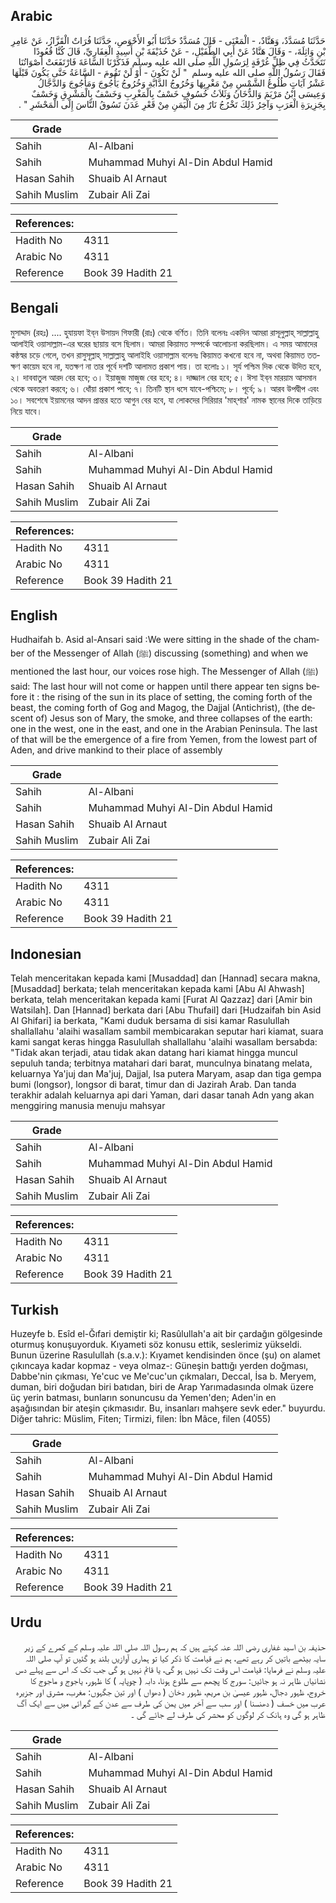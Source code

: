 ## Arabic


<div dir="rtl" lang="ar" style={{fontSize:'larger',backgroundColor:'#f8f9fa',padding:20}}>
حَدَّثَنَا مُسَدَّدٌ، وَهَنَّادٌ، - الْمَعْنَى - قَالَ مُسَدَّدٌ حَدَّثَنَا أَبُو الأَحْوَصِ، حَدَّثَنَا فُرَاتٌ الْقَزَّازُ، عَنْ عَامِرِ بْنِ وَاثِلَةَ، - وَقَالَ هَنَّادٌ عَنْ أَبِي الطُّفَيْلِ، - عَنْ حُذَيْفَةَ بْنِ أَسِيدٍ الْغِفَارِيِّ، قَالَ كُنَّا قُعُودًا نَتَحَدَّثُ فِي ظِلِّ غُرْفَةٍ لِرَسُولِ اللَّهِ صلى الله عليه وسلم فَذَكَرْنَا السَّاعَةَ فَارْتَفَعَتْ أَصْوَاتُنَا فَقَالَ رَسُولُ اللَّهِ صلى الله عليه وسلم ‏ "‏ لَنْ تَكُونَ - أَوْ لَنْ تَقُومَ - السَّاعَةُ حَتَّى يَكُونَ قَبْلَهَا عَشْرُ آيَاتٍ طُلُوعُ الشَّمْسِ مِنْ مَغْرِبِهَا وَخُرُوجُ الدَّابَّةِ وَخُرُوجُ يَأْجُوجَ وَمَأْجُوجَ وَالدَّجَّالُ وَعِيسَى ابْنُ مَرْيَمَ وَالدُّخَانُ وَثَلاَثُ خُسُوفٍ خَسْفٌ بِالْمَغْرِبِ وَخَسْفٌ بِالْمَشْرِقِ وَخَسْفٌ بِجَزِيرَةِ الْعَرَبِ وَآخِرُ ذَلِكَ تَخْرُجُ نَارٌ مِنَ الْيَمَنِ مِنْ قَعْرِ عَدَنَ تَسُوقُ النَّاسَ إِلَى الْمَحْشَرِ ‏"‏ ‏.‏
</div>
<div style={{backgroundColor:'#f8f9fa',padding:20, marginBottom: 10}}><table> <thead> <tr> <th>Grade</th> <th></th> </tr> </thead> <tbody> <tr><td>Sahih</td><td>Al-Albani</td></tr><tr><td>Sahih</td><td>Muhammad Muhyi Al-Din Abdul Hamid</td></tr><tr><td>Hasan Sahih</td><td>Shuaib Al Arnaut</td></tr><tr><td>Sahih Muslim</td><td>Zubair Ali Zai</td></tr></tbody></table><table> <thead> <tr> <th>References:</th> <th></th> </tr> </thead> <tbody><tr><td>Hadith No</td><td>4311</td></tr><tr><td>Arabic No</td><td>4311</td></tr><tr><td>Reference</td><td>Book 39 Hadith 21</td></tr></tbody></table></div>

## Bengali


<div dir="ltr" lang="bn" style={{fontSize:'larger',backgroundColor:'#f8f9fa',padding:20}}>
মুসাদ্দাদ (রহঃ) .... হুযায়ফা ইব্‌ন উসায়দ গিফারী (রাঃ) থেকে বর্ণিত। তিনি বলেনঃ একদিন আমরা রাসূলুল্লাহ্‌ সাল্লাল্লাহু আলাইহি ওয়াসাল্লাম-এর ঘরের ছায়ায় বসে ছিলাম। আমরা কিয়ামত সম্পর্কে আলোচনা করছিলাম। এ সময় আমাদের কন্ঠস্বর চড়ে গেলে, তখন রাসুসূল্লাহ্‌ সাল্লাল্লাহু আলাইহি ওয়াসাল্লাম বলেনঃ কিয়ামত কখনো হবে না, অথবা কিয়ামত ততক্ষণ কায়েম হবে না, যতক্ষণ না তার পূর্বে দশটি আলামত প্রকাশ পায়। তা হলোঃ ১। সূর্য পশ্চিম দিক থেকে উদিত হবে, ২। দাববাতুল আরদ বের হবে; ৩। ইয়াজুজ মাজুজ বের হবে; ৪। দাজ্জাল বের হবে; ৫। ঈসা ইব্‌ন মারয়াম আসমান থেকে অবতরণ করবে; ৬। ধোঁয়া প্রকাশ পাবে; ৭। তিনটি স্থান ধসে যাবে-পশ্চিমে; ৮। পূর্বে; ৯। আরব উপদ্বীপ এবং ১০। সবশেষে ইয়ামনের আদন প্রান্তর হতে আগুন বের হবে, যা লোকদের সিরিয়ার 'মাহ্‌শার' নামক স্থানের দিকে তাড়িয়ে নিয়ে যাবে।
</div>
<div style={{backgroundColor:'#f8f9fa',padding:20, marginBottom: 10}}><table> <thead> <tr> <th>Grade</th> <th></th> </tr> </thead> <tbody> <tr><td>Sahih</td><td>Al-Albani</td></tr><tr><td>Sahih</td><td>Muhammad Muhyi Al-Din Abdul Hamid</td></tr><tr><td>Hasan Sahih</td><td>Shuaib Al Arnaut</td></tr><tr><td>Sahih Muslim</td><td>Zubair Ali Zai</td></tr></tbody></table><table> <thead> <tr> <th>References:</th> <th></th> </tr> </thead> <tbody><tr><td>Hadith No</td><td>4311</td></tr><tr><td>Arabic No</td><td>4311</td></tr><tr><td>Reference</td><td>Book 39 Hadith 21</td></tr></tbody></table></div>

## English


<div dir="ltr" lang="en" style={{fontSize:'larger',backgroundColor:'#f8f9fa',padding:20}}>
Hudhaifah b. Asid al-Ansari said :We were sitting in the shade of the chamber of the Messenger of Allah (ﷺ) discussing (something) and when we mentioned the last hour, our voices rose high. The Messenger of Allah (ﷺ) said: The last hour will not come or happen until there appear ten signs before it : the rising of the sun in its place of setting, the coming forth of the beast, the coming forth of Gog and Magog, the Dajjal (Antichrist), (the descent of) Jesus son of Mary, the smoke, and three collapses of the earth: one in the west, one in the east, and one in the Arabian Peninsula. The last of that will be the emergence of a fire from Yemen, from the lowest part of Aden, and drive mankind to their place of assembly
</div>
<div style={{backgroundColor:'#f8f9fa',padding:20, marginBottom: 10}}><table> <thead> <tr> <th>Grade</th> <th></th> </tr> </thead> <tbody> <tr><td>Sahih</td><td>Al-Albani</td></tr><tr><td>Sahih</td><td>Muhammad Muhyi Al-Din Abdul Hamid</td></tr><tr><td>Hasan Sahih</td><td>Shuaib Al Arnaut</td></tr><tr><td>Sahih Muslim</td><td>Zubair Ali Zai</td></tr></tbody></table><table> <thead> <tr> <th>References:</th> <th></th> </tr> </thead> <tbody><tr><td>Hadith No</td><td>4311</td></tr><tr><td>Arabic No</td><td>4311</td></tr><tr><td>Reference</td><td>Book 39 Hadith 21</td></tr></tbody></table></div>

## Indonesian


<div dir="ltr" lang="id" style={{fontSize:'larger',backgroundColor:'#f8f9fa',padding:20}}>
Telah menceritakan kepada kami [Musaddad] dan [Hannad] secara makna, [Musaddad] berkata; telah menceritakan kepada kami [Abu Al Ahwash] berkata, telah menceritakan kepada kami [Furat Al Qazzaz] dari [Amir bin Watsilah]. Dan [Hannad] berkata dari [Abu Thufail] dari [Hudzaifah bin Asid Al Ghifari] ia berkata, "Kami duduk bersama di sisi kamar Rasulullah shallallahu 'alaihi wasallam sambil membicarakan seputar hari kiamat, suara kami sangat keras hingga Rasulullah shallallahu 'alaihi wasallam bersabda: "Tidak akan terjadi, atau tidak akan datang hari kiamat hingga muncul sepuluh tanda; terbitnya matahari dari barat, munculnya binatang melata, keluarnya Ya'juj dan Ma'juj, Dajjal, Isa putera Maryam, asap dan tiga gempa bumi (longsor), longsor di barat, timur dan di Jazirah Arab. Dan tanda terakhir adalah keluarnya api dari Yaman, dari dasar tanah Adn yang akan menggiring manusia menuju mahsyar
</div>
<div style={{backgroundColor:'#f8f9fa',padding:20, marginBottom: 10}}><table> <thead> <tr> <th>Grade</th> <th></th> </tr> </thead> <tbody> <tr><td>Sahih</td><td>Al-Albani</td></tr><tr><td>Sahih</td><td>Muhammad Muhyi Al-Din Abdul Hamid</td></tr><tr><td>Hasan Sahih</td><td>Shuaib Al Arnaut</td></tr><tr><td>Sahih Muslim</td><td>Zubair Ali Zai</td></tr></tbody></table><table> <thead> <tr> <th>References:</th> <th></th> </tr> </thead> <tbody><tr><td>Hadith No</td><td>4311</td></tr><tr><td>Arabic No</td><td>4311</td></tr><tr><td>Reference</td><td>Book 39 Hadith 21</td></tr></tbody></table></div>

## Turkish


<div dir="ltr" lang="tr" style={{fontSize:'larger',backgroundColor:'#f8f9fa',padding:20}}>
Huzeyfe b. Esîd el-Ğıfari demiştir ki; Rasûlullah'a ait bir çardağın gölgesinde oturmuş konuşuyorduk. Kıyameti söz konusu ettik, seslerimiz yükseldi. Bunun üzerine Rasulullah (s.a.v.): Kıyamet kendisinden önce (şu) on alamet çıkıncaya kadar kopmaz - veya olmaz-: Güneşin battığı yerden doğması, Dabbe'nin çıkması, Ye'cuc ve Me'cuc'un çıkmaları, Deccal, İsa b. Meryem, duman, biri doğudan biri batıdan, biri de Arap Yarımadasında olmak üzere üç yerin batması, bunların sonuncusu da Yemen'den; Aden'in en aşağısından bir ateşin çıkmasıdır. Bu, insanları mahşere sevk eder." bu­yurdu. Diğer tahric: Müslim, Fiten; Tirmizi, filen: İbn Mâce, filen (4055)
</div>
<div style={{backgroundColor:'#f8f9fa',padding:20, marginBottom: 10}}><table> <thead> <tr> <th>Grade</th> <th></th> </tr> </thead> <tbody> <tr><td>Sahih</td><td>Al-Albani</td></tr><tr><td>Sahih</td><td>Muhammad Muhyi Al-Din Abdul Hamid</td></tr><tr><td>Hasan Sahih</td><td>Shuaib Al Arnaut</td></tr><tr><td>Sahih Muslim</td><td>Zubair Ali Zai</td></tr></tbody></table><table> <thead> <tr> <th>References:</th> <th></th> </tr> </thead> <tbody><tr><td>Hadith No</td><td>4311</td></tr><tr><td>Arabic No</td><td>4311</td></tr><tr><td>Reference</td><td>Book 39 Hadith 21</td></tr></tbody></table></div>

## Urdu


<div dir="rtl" lang="ur" style={{fontSize:'larger',backgroundColor:'#f8f9fa',padding:20}}>
حذیفہ بن اسید غفاری رضی اللہ عنہ کہتے ہیں کہ ہم رسول اللہ صلی اللہ علیہ وسلم کے کمرے کے زیر سایہ بیٹھے باتیں کر رہے تھے، ہم نے قیامت کا ذکر کیا تو ہماری آوازیں بلند ہو گئیں تو آپ صلی اللہ علیہ وسلم نے فرمایا: قیامت اس وقت تک نہیں ہو گی، یا قائم نہیں ہو گی جب تک کہ اس سے پہلے دس نشانیاں ظاہر نہ ہو جائیں: سورج کا پچھم سے طلوع ہونا، دابہ ( چوپایہ ) کا ظہور، یاجوج و ماجوج کا خروج، ظہور دجال، ظہور عیسیٰ بن مریم، ظہور دخان ( دھواں ) اور تین جگہوں: مغرب، مشرق اور جزیرہ عرب میں خسف ( دھنسنا ) اور سب سے آخر میں یمن کی طرف سے عدن کے گہرائی میں سے ایک آگ ظاہر ہو گی وہ ہانک کر لوگوں کو محشر کی طرف لے جائے گی ۔
</div>
<div style={{backgroundColor:'#f8f9fa',padding:20, marginBottom: 10}}><table> <thead> <tr> <th>Grade</th> <th></th> </tr> </thead> <tbody> <tr><td>Sahih</td><td>Al-Albani</td></tr><tr><td>Sahih</td><td>Muhammad Muhyi Al-Din Abdul Hamid</td></tr><tr><td>Hasan Sahih</td><td>Shuaib Al Arnaut</td></tr><tr><td>Sahih Muslim</td><td>Zubair Ali Zai</td></tr></tbody></table><table> <thead> <tr> <th>References:</th> <th></th> </tr> </thead> <tbody><tr><td>Hadith No</td><td>4311</td></tr><tr><td>Arabic No</td><td>4311</td></tr><tr><td>Reference</td><td>Book 39 Hadith 21</td></tr></tbody></table></div>